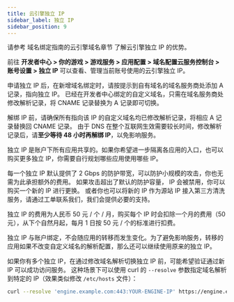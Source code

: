```yaml
---
title: 云引擎独立 IP
sidebar_label: 独立 IP
sidebar_position: 9
---
```



请参考 域名绑定指南的云引擎域名章节 了解云引擎独立 IP 的优势。

前往 <Conditional brand='tds'>**开发者中心 > 你的游戏 > 游戏服务 > 应用配置 > 域名配置**</Conditional><Conditional brand='leancloud'>**云服务控制台 > 账号设置 > 独立 IP**</Conditional> 可以查看、管理当前账号使用的云引擎独立 IP。

申请独立 IP 后，在新增域名绑定时，请按提示到自有域名的域名服务商处添加 A 记录，指向独立 IP。 已经在开发者中心绑定的自定义域名，只需在域名服务商处修改解析记录，将 CNAME 记录替换为 A 记录即可切换。

解绑 IP 前，请确保所有指向该 IP 的自定义域名均已修改解析记录，将相应 A 记录替换回 CNAME 记录。 由于 DNS 在整个互联网生效需要较长时间，修改解析记录后，请**至少等待 48 小时再解绑 IP**，以免影响服务。

独立 IP 是账户下所有应用共享的。如果你希望进一步隔离各应用的入口，也可以购买更多独立 IP，你需要自行规划哪些应用使用哪些 IP。

每一个独立 IP 默认提供了 2 Gbps 的防护带宽，可以防护小规模的攻击，你也无需为此承担额外的费用。 如果攻击超出了默认的防护容量， IP 会被禁用，你可以购买一个新的 IP 进行更换。 或者你也可以将新的 IP 作为源站 IP 接入第三方清洗服务，请通过工单联系我们，我们会提供必要的支持。

独立 IP 的费用为人民币 50 元 / 个 / 月，购买每个 IP 时会扣除一个月的费用（50 元），从下个自然月起，每月 1 日按 50 元 / 个的标准进行扣费。

独立 IP 与账户绑定，不会随应用的转移而发生变化。为了避免影响服务，转移的应用如果不改变自定义域名的解析配置，那么还可以继续使用原来的独立 IP。

如果你有多个独立 IP，在通过修改域名解析切换独立 IP 前，可能希望验证通过新 IP 可以成功访问服务。 这种场景下可以使用 curl 的 `--resolve` 参数指定域名解析到特定的 IP（效果类似修改 `/etc/hosts` 文件）：

```sh
curl --resolve 'engine.example.com:443:YOUR-ENGINE-IP' https://engine.example.com/
```
